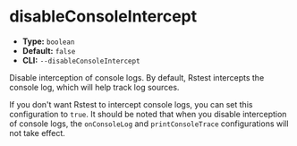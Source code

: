 # disableConsoleIntercept

- **Type:** `boolean`
- **Default:** `false`
- **CLI:** `--disableConsoleIntercept`

Disable interception of console logs. By default, Rstest intercepts the console log, which will help track log sources.

If you don't want Rstest to intercept console logs, you can set this configuration to `true`. It should be noted that when you disable interception of console logs, the `onConsoleLog` and `printConsoleTrace` configurations will not take effect.
